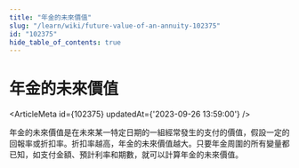```yaml
---
title: "年金的未來價值"
slug: "/learn/wiki/future-value-of-an-annuity-102375"
id: "102375"
hide_table_of_contents: true
---
```



# 年金的未來價值

<ArticleMeta id={102375} updatedAt={'2023-09-26 13:59:00'} />
<div className='border-solid border-b border-t-0 my-4 border-[var(--ifm-color-gray-300)]' />

年金的未來價值是在未來某一特定日期的一組經常發生的支付的價值，假設一定的回報率或折扣率。折扣率越高，年金的未來價值越大。只要年金周圍的所有變量都已知，如支付金額、預計利率和期數，就可以計算年金的未來價值。
